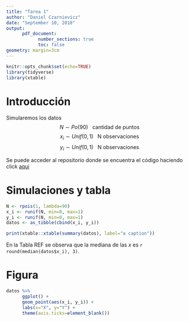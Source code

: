 ```yaml
---
title: "Tarea 1"
author: "Daniel Czarnievicz"
date: "September 10, 2018"
output: 
      pdf_document:
            number_sections: true
            toc: false
geometry: margin=3cm
---
```


```r
knitr::opts_chunk$set(echo=TRUE)
library(tidyverse)
library(xtable)
```

# Introducción

Simularemos los datos
$$N \sim Po(90) \:\:\: \text{cantidad de puntos}$$
$$x_i \sim Unif(0, \, 1) \:\:\: \text{N observaciones}$$
$$y_i \sim Unif(0, \, 1) \:\:\: \text{N observaciones}$$

Se puede acceder al repositorio donde se encuentra el código haciendo click [aqui](https://github.com/daczarne/rep_research/tree/master/Rmarkdown)

<!--
2. Tabla con un resumen de los datos simulados  
      - Usa `xtable()` para la tabla  
      - incluir un título de la tabla, que salga arriba en el documento final  
      - incluir una etiqueta para poder referenciar la tabla en el texto  

3. Completar la frase: “En la Tabla REF se observa que la mediana de las $x$ es —–”
de forma que el valor de la mediana se complete automáticamente cuando cambian
los datos.
-->

# Simulaciones y tabla

```r
N <- rpois(1, lambda=90)
x_i <- runif(N, min=0, max=1)
y_i <- runif(N, min=0, max=1)
datos <- as_tibble(cbind(x_i, y_i))
```

```r
print(xtable::xtable(summary(datos), label="a caption"))
```

En la Tabla REF se observa que la mediana de las $x$ es `r round(median(datos$x_i), 3)`.

# Figura

```r
datos %>%
      ggplot() +
      geom_point(aes(x_i, y_i)) +
      labs(x="X", y="Y") +
      theme(axis.ticks=element_blank())
```

